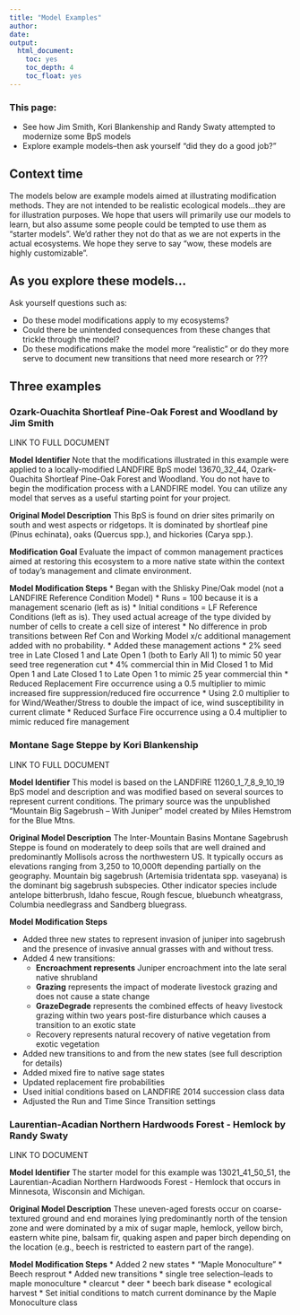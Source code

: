 ```yaml
---
title: "Model Examples"
author: 
date: 
output:
  html_document:
    toc: yes
    toc_depth: 4
    toc_float: yes
---
```


### This page:
+ See how Jim Smith, Kori Blankenship and Randy Swaty attempted to modernize some BpS models
+ Explore example models--then ask yourself "did they do a good job?"

## Context time
The models below are example models aimed at illustrating modification methods. They are not intended to be realistic ecological models…they are for illustration purposes. We hope that users will primarily use our models to learn, but also assume some people could be tempted to use them as “starter models”.  We’d rather they not do that as we are not experts in the actual ecosystems. We hope they serve to say "wow, these models are highly customizable".

## As you explore these models...
Ask yourself questions such as:

* Do these model modifications apply to my ecosystems?
* Could there be unintended consequences from these changes that trickle through the model?
* Do these modifications make the model more "realistic" or do they more serve to document new transitions that need more research or ???

## Three examples

### Ozark-Ouachita Shortleaf Pine-Oak Forest and Woodland by Jim Smith

LINK TO FULL DOCUMENT

**Model Identifier**
Note that the modifications illustrated in this example were applied to a locally-modified LANDFIRE BpS model 13670_32_44, Ozark-Ouachita Shortleaf Pine-Oak Forest and Woodland. You do not have to begin the modification process with a LANDFIRE model. You can utilize any model that serves as a useful starting point for your project.

**Original Model Description**
This BpS is found on drier sites primarily on south and west aspects or ridgetops. It is dominated by shortleaf pine (Pinus echinata), oaks (Quercus spp.), and hickories (Carya spp.).

**Modification Goal**
Evaluate the impact of common management practices aimed at restoring this ecosystem to a more native state within the context of today’s management and climate environment. 

**Model Modification Steps**
* Began with the Shlisky Pine/Oak model (not a LANDFIRE Reference Condition Model)
* Runs = 100 because it is a management scenario (left as is)
* Initial conditions = LF Reference Conditions (left as is). They used actual acreage of the type divided by number of cells to create a cell size of interest
* No difference in prob transitions between Ref Con and Working Model x/c additional management added with no probability.
* Added these management actions
    * 2% seed tree in Late Closed 1 and Late Open 1 (both to Early All 1)  to mimic 50 year seed tree regeneration cut
    * 4% commercial thin in Mid Closed 1 to Mid Open 1 and Late Closed 1 to Late Open 1 to mimic 25 year commercial thin
    * Reduced Replacement Fire occurrence using a 0.5 multiplier to mimic increased fire suppression/reduced fire occurrence
    * Using 2.0 multiplier to for Wind/Weather/Stress to double the impact of ice, wind susceptibility in current climate
    * Reduced Surface Fire occurrence using a 0.4 multiplier to mimic reduced fire management

### Montane Sage Steppe by Kori Blankenship

LINK TO FULL DOCUMENT

**Model Identifier**
This model is based on the LANDFIRE 11260_1_7_8_9_10_19 BpS model and description and was modified based on several sources to represent current conditions. The primary source was the unpublished “Mountain Big Sagebrush – With Juniper” model created by Miles Hemstrom for the Blue Mtns. 

**Original Model Description**
The Inter-Mountain Basins Montane Sagebrush Steppe is found on moderately to deep soils that are well drained and predominantly Mollisols across the northwestern US. It typically occurs as elevations ranging from 3,250 to 10,000ft depending partially on the geography.
Mountain big sagebrush (Artemisia tridentata spp. vaseyana) is the dominant big sagebrush subspecies. Other indicator species include antelope bitterbrush, Idaho fescue, Rough fescue, bluebunch wheatgrass, Columbia needlegrass and Sandberg bluegrass.


**Model Modification Steps**

* Added three new states to represent invasion of juniper into sagebrush and the presence of invasive annual grasses with and without tress. 
* Added 4 new transitions:
    *	**Encroachment represents** Juniper encroachment into the late seral native shrubland
    *	**Grazing** represents the impact of moderate livestock grazing and does not cause a state change
    *	**GrazeDegrade** represents the combined effects of heavy livestock grazing within two years post-fire disturbance which causes a transition to an exotic state
    *	Recovery represents natural recovery of native vegetation from exotic vegetation
* Added new transitions to and from the new states (see full description for details)
* Added mixed fire to native sage states
* Updated replacement fire probabilities
* Used initial conditions based on LANDFIRE 2014 succession class data
* Adjusted the Run and Time Since Transition settings



### Laurentian-Acadian Northern Hardwoods Forest - Hemlock by Randy Swaty

LINK TO DOCUMENT

**Model Identifier**
The starter model for this example was 13021_41_50_51, the Laurentian-Acadian Northern Hardwoods Forest - Hemlock that occurs in Minnesota, Wisconsin and Michigan.  

**Original Model Description**
These uneven-aged forests occur on coarse-textured ground and end moraines lying predominantly north of the tension zone and were dominated by a mix of sugar maple, hemlock, yellow birch, eastern white pine, balsam fir, quaking aspen and paper birch depending on the location (e.g., beech is restricted to eastern part of the range).  

**Model Modification Steps**
* Added 2 new states
    * "Maple Monoculture"
    * Beech  resprout
* Added new transitions
    * single tree selection–leads to maple monoculture
    * clearcut
    * deer
    * beech bark disease
    * ecological harvest 
* Set initial conditions to match current dominance by the Maple Monoculture class



